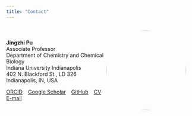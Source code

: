 ```yaml
---
title: "Contact"
---
```


:::{.about-flex style="display: flex; align-items: center;"}

<div>
**Jingzhi Pu**  
Associate Professor  
Department of Chemistry and Chemical Biology  
Indiana University Indianapolis  
402 N. Blackford St., LD 326  
Indianapolis, IN, USA

[ORCID](https://orcid.org/0000-0002-3042-335X) &ensp; [Google Scholar](https://scholar.google.com/citations?user=RlYang0AAAAJ&hl=en) &ensp; [GitHub](https://github.com/pujingzhi) &ensp; [CV](./files/JPu-CV.pdf) &ensp; [E-mail](mailto:jpu@iu.edu)
</div>

![](files/jpu_photo.png){width="215px" style="border-radius:50%; margin-right:20px;"}

:::
